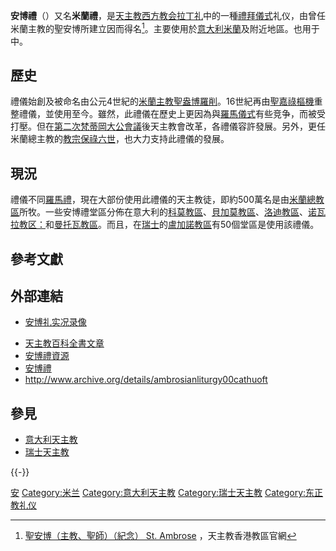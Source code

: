 '''安博禮'''（{{lang-en|'''Ambrosian Rite'''}}）又名'''米蘭禮'''，是[[天主教|天主教]][[西方教会|西方教会]][[拉丁礼|拉丁礼]]中的一種[[禮拜儀式|禮拜儀式]]礼仪，由曾任米蘭主教的聖安博所建立因而得名<ref>[http://catholic-dlc.org.hk/st/Dec/7/7.htm 聖安博（主教、聖師）（紀念） St. Ambrose] {{Wayback|url=http://catholic-dlc.org.hk/st/Dec/7/7.htm |date=20191231213718 }}，天主教香港教區官網</ref>。主要使用於[[意大利|意大利]][[米蘭|米蘭]]及附近地區。也用于{{link-en|西仪东正教会|Western Rite Orthodoxy}}中。

==歷史==
禮儀始創及被命名由公元4世紀的[[天主教米兰总教区|米蘭主教]][[安波羅修|聖盎博羅削]]。16世紀再由[[嘉祿·鮑榮茂|聖嘉祿]][[樞機|樞機]]重整禮儀，並使用至今。雖然，此禮儀在歷史上更因為與[[羅馬儀式|羅馬儀式]]有些竞争，而被受打壓。但在[[第二次梵蒂岡大公會議|第二次梵蒂岡大公會議]]後天主教會改革，各禮儀容許發展。另外，更任米蘭總主教的[[教宗|教宗]][[保祿六世|保祿六世]]，也大力支持此禮儀的發展。

==現況==
禮儀不同[[羅馬禮|羅馬禮]]，現在大部份使用此禮儀的天主教徒，即約500萬名是由[[天主教米蘭總教區|米蘭總教區]]所牧。一些安博禮堂區分佈在意大利的[[天主教科莫教區|科莫教區]]、[[天主教貝加莫教區|貝加莫教區]]、[[天主教洛迪教區|洛迪教區]]、[[天主教諾瓦拉教區|诺瓦拉教区：]]和[[天主教曼托瓦教區|曼托瓦教區]]。而且，在[[瑞士|瑞士]]的[[天主教盧加諾教區|盧加諾教區]]有50個堂區是使用該禮儀。

==參考文獻==
{{Reflist}}

==外部連結==

* [https://www.youtube.com/watch?v=y6tJJkUpMrQ 安博礼实况录像] {{Wayback|url=https://www.youtube.com/watch?v=y6tJJkUpMrQ |date=20190212193349 }}

*[http://www.newadvent.org/cathen/01394a.htm 天主教百科全書文章]{{Wayback|url=http://www.newadvent.org/cathen/01394a.htm |date=20140707130916 }}
*[http://www.unipiams.org/en/32 安博禮資源] {{Wayback|url=http://www.unipiams.org/en/32 |date=20201022012942 }}
*[http://www.cattoliciromani.com/forum/showthread.php/liturgia_ambrosiana-187.html?t=187 安博禮] {{Wayback|url=http://www.cattoliciromani.com/forum/showthread.php/liturgia_ambrosiana-187.html?t=187 |date=20201121215435 }} {{it icon}}
* http://www.archive.org/details/ambrosianliturgy00cathuoft

== 參見 ==
* [[意大利天主教|意大利天主教]]
* [[瑞士天主教|瑞士天主教]]

{{-}}
{{基督教页脚}}
{{天主教}}
{{天主教會史}}

[[Category:天主教禮拜儀式禮儀|安]]
[[Category:米兰|Category:米兰]]
[[Category:意大利天主教|Category:意大利天主教]]
[[Category:瑞士天主教|Category:瑞士天主教]]
[[Category:东正教礼仪|Category:东正教礼仪]]